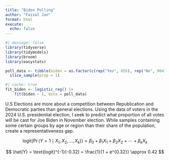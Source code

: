 ```yaml
---
title: "Biden Polling"
author: "Faisal Jan"
format: html
execute: 
  echo: false
---
```


```r
#| message: false
library(tidyverse)
library(tidymodels)
library(broom)
library(easystats)

poll_data <- tibble(biden = as.factor(c(rep("Yes", 655), rep("No", 904)))) |>
  slice_sample(prop = 1)
```

```r
#| cache: true
fit_biden <- logistic_reg() |> 
    fit(biden ~ 1, data = poll_data)
```

U.S Elections are more about a competition between Republication and Democratic parties than general elections. Using the data of voters in the 2024 U.S. presidential election, I seek to predict what proportion of all votes will be cast for Joe Biden in November election. While samples containing some certain groups by age or region than their share of the population, create a representativeness gap.

$$
\text{logit}(\Pr(Y = 1 \mid X_1, X_2, \dots, X_k)) = \beta_0 + \beta_1 X_1 + \beta_2 X_2 + \cdots + \beta_k X_k
$$

$$
\hat{Y} = \text{logit}^{-1}(-0.32) = \frac{1}{1 + e^{0.32}} \approx 0.42
$$

